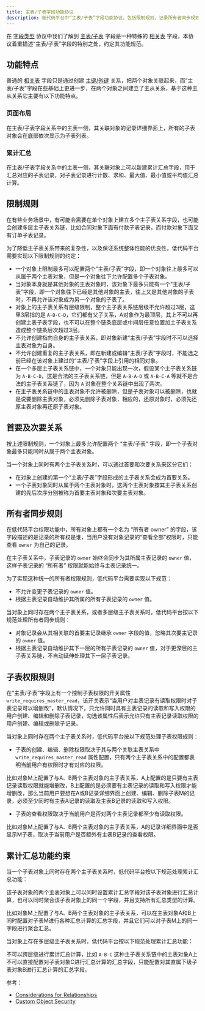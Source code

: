```yaml
---
title: 主表/子表字段功能协议
description: 低代码平台中“主表/子表”字段功能协议，包括限制规则，记录所有者同步规则以及累计汇总功能约束等。
---
```


在 [字段类型](/docs/metadata-field-type) 协议中我们了解到 [主表/子表](/docs/metadata-field-type#%E4%B8%BB%E8%A1%A8/%E5%AD%90%E8%A1%A8%E5%AD%97%E6%AE%B5%E7%B1%BB%E5%9E%8B) 字段是一种特殊的 [相关表](/docs/metadata-field-type#%E7%9B%B8%E5%85%B3%E8%A1%A8%E5%AD%97%E6%AE%B5%E7%B1%BB%E5%9E%8B) 字段，本协议着重描述“主表/子表”字段的特别之处，约定其功能规范。

## 功能特点

普通的 [相关表](/docs/metadata-field-type#%E7%9B%B8%E5%85%B3%E8%A1%A8%E5%AD%97%E6%AE%B5%E7%B1%BB%E5%9E%8B) 字段只是通过创建 [主键/外键](/docs/metadata-field-type#%E4%B8%BB%E9%94%AE/%E5%A4%96%E9%94%AE%E5%AD%97%E6%AE%B5) 关系，把两个对象关联起来，而“主表/子表”字段在些基础上更进一步，在两个对象之间建立了主从关系，基于这种主从关系它主要有以下功能特点。

### 页面布局

在主表/子表字段关系中的主表一侧，其关联对象的记录详细界面上，所有的子表对象会在底部依次显示为子表列表。

### 累计汇总

在主表/子表字段关系中的主表一侧，其关联对象上可以新建累计汇总字段，用于汇总对应的子表记录，对子表记录进行计数、求和、最大值、最小值或平均值汇总计算。

## 限制规则

在有些业务场景中，有可能会需要在单个对象上建立多个主子表关系字段，也可能会创建多层主子表关系链，比如合同对象下面有付款子表记录，而付款对象下面又有订单子表记录。

为了降低主子表关系带来的复杂性，以及保证系统整体性能的优良性，低代码平台需要实现以下限制规则的约定：

- 一个对象上限制最多可以配置两个“主表/子表”字段，即一个对象往上最多可以从属于两个主表对象，但是一个对象往下允许配置多个子表对象。
- 当对象本身就是其他对象的主表对象时，该对象下最多只能有一个“主表/子表”字段，即一个对象往下已经是其他对象的主表，往上又是其他对象的子表时，不再允许该对象成为另一个对象的子表了。
- 对象上的主子表关系有层级限制，整个主子表关系链层级不允许超过3层，这里3层指的是 `A-B-C-D`，它们都有父子关系，A对象作为最顶层，其上不可以再创建主表子表字段，也不可以在整个链条底层或中间层任意位置加主子表关系造成整个链条层次超过3层。
- 不允许创建指向自身的主子表关系，即对象新建“主表/子表”字段时不可以选择主表对象为自身。
- 不允许创建重复的主子表关系，即在新建或编辑“主表/子表”字段时，不能选之前已经在该对象上建过的“主表/子表”字段上引用的相同对象。
- 在一个多层主子表关系链中，一个对象只能出现一次，假设某个主子表关系链为 `A-B-C-D`，这是合法的主子表关系链，但是 `A-B-A-D` 或 `A-B-C-A` 等就不是合法的主子表关系链了，因为 `A` 对象在整个关系链中出现了两次。
- 在主子表关系链中的主表对象不允许被删除，但是子表对象可以被删除，也就是说要删除主表对象，必须先删除子表对象，相应的，还原对象时，必须先还原主表对象再还原子表对象。

## 首要及次要关系

按上述限制规则，一个对象上最多允许配置两个 “主表/子表” 字段，即一个子表对象最多只能同时从属于两个主表对象。

当一个对象上同时有两个主子表关系时，可以通过首要和次要关系来区分它们：

- 在对象上创建的第一个“主表/子表”字段形成的主子表关系会成为首要关系。
- 一个子表对象同时从属于两个主表对象时，这两个主表对象按其主子表关系创建的先后次序分别被称为首要主表对象和次要主表对象。

## 所有者同步规则

在低代码平台权限功能中，所有对象上都有一个名为 “所有者 owner” 的字段，该字段描述的是记录的所有权是谁，当用户没有对象记录的“查看全部”权限时，只能查看 `owner` 为自己的记录。

在主子表关系中，子表记录的 `owner` 始终会同步为其所属主表记录的 `owner` 值，这样子表记录的 “所有者” 权限就能始终与主表记录统一。

为了实现这种统一的所有者权限规则，低代码平台需要实现以下规范：

- 不允许变更子表记录的 `owner` 值。
- 根据主表记录自动维护其所属的所有子表记录的 `owner` 值。

当对象上同时存在两个主子表关系，或者多层级主子表关系时，低代码平台按以下规范处理所有者同步规则：

- 对象记录会从其相关联的首要主记录继承 `owner` 字段的值，忽略其次要主记录的 `owner` 值。
- 根据主表记录自动维护其下一层的所有子表记录的 `owner` 值，对于更深层的主子表关系链，不自动延伸处理其下一层子表记录。

## 子表权限规则

在“主表/子表”字段上有一个控制子表权限的开关属性 `write_requires_master_read`，该开关表示“当用户对主表记录有读取权限时对子表记录可以增删改”，默认情况下，只允许同时具有主表记录的读取和写入权限的用户创建、编辑和删除子表记录，勾选该属性后表示允许只有主表记录读取权限的用户创建、编辑或删除子记录。

当对象上同时存在两个主子表关系时，低代码平台按以下规范处理子表权限规则：

- 子表的创建、编辑、删除权限取决于其与两个关联主表关系中 `write_requires_master_read` 属性配置，只有两个主子表关系中的配置都表明当前用户有权限时才有对应的权限。

比如对象M上配置了与A、B两个主表对象的主子表关系，A上配置的是只要有主表记录读取权限就能增删改，B上配置的是必须要有主表记录的读取和写入权限才能增删改，那么当前用户要想在A或B记录详细界面上创建、编辑、删除子表M的记录，必须至少同时有主表A记录的读取及主表B记录的读取和写入权限。

- 子表的查看权限取决于当前用户是否对两个主表记录都至少有读取权限。

比如对象M上配置了与A、B两个主表对象的主子表关系，A的记录详细界面中是否显示M子表，取决于当前用户是否额外有主表B记录的查看权限。

## 累计汇总功能约束

当一个子表对象上同时存在两个主子表关系时，低代码平台按以下规范处理累计汇总功能：

该子表对象的两个主表对象上可以同时设置累计汇总字段对该子表对象进行汇总计算，也可以同时聚合该子表对象上的同一个字段，并且支持所有汇总类型的计算。

比如对象M上配置了与A、B两个主表对象的主子表关系，可以在主表对象A和B上同时配置对子表M进行各种汇总计算的汇总字段，并且它们可以对子表M上的同一字段进行聚合汇总。

当对象上存在多层级主子表关系时，低代码平台按以下规范处理累计汇总功能：

不可以跨层级进行累计汇总计算，比如 `A-B-C` 这种主子表关系链中的主表对象A上不可以直接配置对子表对象C进行汇总计算的汇总字段，只能配置对其直属下级子表对象B进行汇总计算的汇总字段。

参考：

- [Considerations for Relationships](https://help.salesforce.com/articleView?id=sf.relationships_considerations.htm&type=5)
- [Custom Object Security](https://help.salesforce.com/articleView?id=sf.dev_security.htm&type=5)
